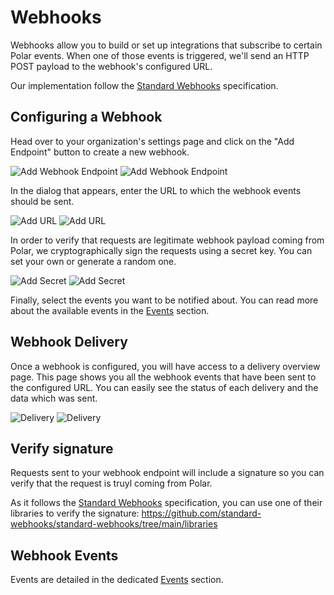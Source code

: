 # Webhooks

Webhooks allow you to build or set up integrations that subscribe to certain Polar events. When one of those events is triggered, we'll send an HTTP POST payload to the webhook's configured URL.

Our implementation follow the [Standard Webhooks](https://www.standardwebhooks.com/) specification.

## Configuring a Webhook

Head over to your organization's settings page and click on the "Add Endpoint" button to create a new webhook.

![Add Webhook Endpoint](/assets/docs/webhooks/add_endpoint.png#only-light)
![Add Webhook Endpoint](/assets/docs/webhooks/add_endpoint_dark.png#only-dark)

In the dialog that appears, enter the URL to which the webhook events should be sent.

![Add URL](/assets/docs/webhooks/url.png#only-light)
![Add URL](/assets/docs/webhooks/url_dark.png#only-dark)

In order to verify that requests are legitimate webhook payload coming from Polar, we cryptographically sign the requests using a secret key. You can set your own or generate a random one.

![Add Secret](/assets/docs/webhooks/secret.png#only-light)
![Add Secret](/assets/docs/webhooks/secret_dark.png#only-dark)

Finally, select the events you want to be notified about. You can read more about the available events in the [Events](/docs/api-reference/webhooks/events) section.

## Webhook Delivery

Once a webhook is configured, you will have access to a delivery overview page. This page shows you all the webhook events that have been sent to the configured URL. You can easily see the status of each delivery and the data which was sent.

![Delivery](/assets/docs/webhooks/delivery.png#only-light)
![Delivery](/assets/docs/webhooks/delivery_dark.png#only-dark)

## Verify signature

Requests sent to your webhook endpoint will include a signature so you can verify that the request is truyl coming from Polar.

As it follows the [Standard Webhooks](https://www.standardwebhooks.com/) specification, you can use one of their libraries to verify the signature: https://github.com/standard-webhooks/standard-webhooks/tree/main/libraries

## Webhook Events

Events are detailed in the dedicated [Events](/docs/api-reference/webhooks/events) section.
